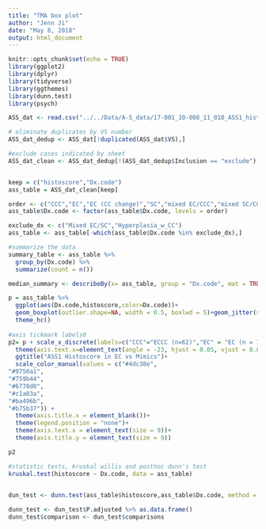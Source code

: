 ```yaml
---
title: "TMA box plot"
author: "Jenn Ji"
date: "May 8, 2018"
output: html_document
---
```


```r
knitr::opts_chunk$set(echo = TRUE)
library(ggplot2)
library(dplyr)
library(tidyverse)
library(ggthemes)
library(dunn.test)
library(psych)
```

```r
ASS_dat <- read.csv("../../Data/A-S_data/17-001_10-008_11_010_ASS1_histoscore_R.csv", header=TRUE, stringsAsFactors = FALSE)
```

```r
# eliminate duplicates by VS number
ASS_dat_dedup <- ASS_dat[!duplicated(ASS_dat$VS),]

#exclude cases indicated by sheet
ASS_dat_clean <- ASS_dat_dedup[!(ASS_dat_dedup$Inclusion == "exclude"),]


keep = c("histoscore","Dx.code")
ass_table = ASS_dat_clean[keep]

order <- c("CCC","EC","EC (CC change)","SC","mixed EC/CCC","mixed SC/CCC","Mixed EC/SC", "AS", "Hyperplasia_w_CC")
ass_table$Dx.code <- factor(ass_table$Dx.code, levels = order)

```

```r
exclude_dx <- c("Mixed EC/SC","Hyperplasia_w_CC")
ass_table <- ass_table[-which(ass_table$Dx.code %in% exclude_dx),]
```

```r
#summarize the data
summary_table <- ass_table %>% 
  group_by(Dx.code) %>% 
  summarize(count = n())

median_summary <- describeBy(x= ass_table, group = "Dx.code", mat = TRUE)
```


```r
p = ass_table %>%
  ggplot(aes(Dx.code,histoscore,color=Dx.code))+
  geom_boxplot(outlier.shape=NA, width = 0.5, boxlwd = 5)+geom_jitter(size = 1, width = 0.2, alpha = 0.8)+ 
  theme_hc()
  
#axis tickmark labels0
p2= p + scale_x_discrete(labels=c("CCC"="ECCC (n=62)","EC" = "EC (n = 132)","EC (CC change)" = "EC with CC change (n = 5)","SC" = "SC (n = 16)","mixed EC/CCC" = "Mixed EC/CCC (n = 2)","mixed SC/CCC" = "Mixed SC/CCC (n = 5)", "AS" = "AS (n = 11)"))+
  theme(axis.text.x=element_text(angle = -23, hjust = 0.05, vjust = 0.85)) +
  ggtitle("ASS1 Histoscore in EC vs Mimics")+
  scale_color_manual(values = c("#4dc38e",
"#9750a1",
"#759b44",
"#6778d0",
"#c1a03a",
"#ba496b",
"#b75b37")) +
  theme(axis.title.x = element_blank())+
  theme(legend.position = "none")+
  theme(axis.text.x = element_text(size = 9))+
  theme(axis.title.y = element_text(size = 9))

p2
```


```r
#statistic tests, kruskal willis and posthoc dunn's test
kruskal.test(histoscore ~ Dx.code, data = ass_table)

 
dun_test <- dunn.test(ass_table$histoscore,ass_table$Dx.code, method = "hs",list = FALSE)

dunn_test <- dun_test$P.adjusted %>% as.data.frame()
dunn_test$comparison <- dun_test$comparisons 
```
